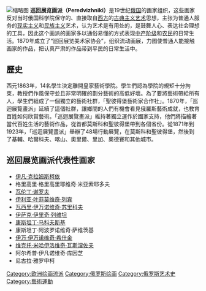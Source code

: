 [[File:Kurskaya_korennaya.jpg|缩略图]]
'''巡回展览画派（Peredvizhniki）'''是19世纪[[俄罗斯|俄国]]的画家组织，这些画家反对当时俄国科学院保守的、直接取自[[西方|西方]]的[[古典主义|古典主义]][[艺术|艺术]]思想，主张为普通人服务的[[现实主义|现实主义]]和[[民族主义|民族主义]]艺术，认为艺术是有用处的，是鼓舞人心、表达社会理想的工具，因此这个画派的画家多以通俗易懂的方式表现[[中产阶级|中产阶级]]和[[农民|农民]]的日常生活。1870年成立了“巡回展览美术家协会”，组织流动画展，力图使普通人能接触画家的作品，把认真严肃的作品带到平民的日常生活中。
==歷史==
西元1863年，14名學生決定離開皇家藝術學院。學生們認為學院的規矩十分拘束，教授們作風保守並且非常明確的劃分藝術的高低好壞。為了要將藝術帶給所有人，學生們組成了一個獨立的藝術社群，「聖彼得堡藝術家合作社」。1870年，「巡迴展覽畫派」延續了這個社群，讓鄉間的人們有機會看見俄羅斯藝術成就，也教育百姓如何欣賞藝術。「巡迴展覽畫派」維持著獨立運作於國家支持，他們將描繪著當代百姓生活的藝術作品，從首都莫斯科和聖彼得堡帶到各個省份。從1871年到1923年，「巡迴展覽畫派」舉辦了48場行動展覽，在莫斯科和聖彼得堡，然後到了基輔、哈爾科夫、喀山、奧里爾、里加、奧德賽和其他城市。
==巡回展览画派代表性画家==
*[[伊凡·克拉姆斯柯依|伊凡·克拉姆斯柯依]]
*格里高里·格里高里耶维奇·米亚索耶多夫
*[[瓦伦丁·谢罗夫|瓦伦丁·谢罗夫]]
*[[伊利亚·叶菲莫维奇·列宾|伊利亚·叶菲莫维奇·列宾]]
*[[瓦西里·伊万诺维奇·苏里科夫|瓦西里·伊万诺维奇·苏里科夫]]
*[[伊萨克·伊里奇·列维坦|伊萨克·伊里奇·列维坦]]
*[[康斯坦丁·马科夫斯基|康斯坦丁·马科夫斯基]]
*康斯坦丁·阿波罗诺维奇·萨维茨基
*[[伊万·伊万诺维奇·希什金|伊万·伊万诺维奇·希什金]]
*[[维克托·米哈伊洛维奇·瓦斯涅佐夫|维克托·米哈伊洛维奇·瓦斯涅佐夫]]
*阿尔希普·伊凡诺维奇·库因芝
*尼古拉·雅罗申柯



{{西方藝術運動}}
{{Authority control}}
{{paint-stub}}

[[Category:欧洲绘画流派|Category:欧洲绘画流派]]
[[Category:俄罗斯绘画|Category:俄罗斯绘画]]
[[Category:俄罗斯艺术史|Category:俄罗斯艺术史]]
[[Category:藝術運動|Category:藝術運動]]